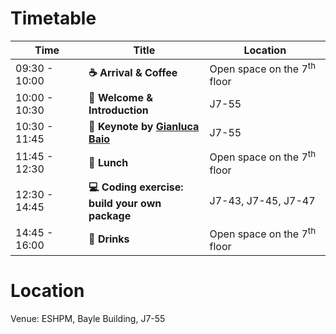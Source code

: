 # Timetable

| Time          | Title      | Location                |
|-----------------|----------------------------|----------------------------|
| 09:30 - 10:00 | **☕️ Arrival & Coffee**  | Open space on the 7^th^ floor           |
| 10:00 - 10:30 | **👋 Welcome & Introduction**      |  J7-55           |
| 10:30 - 11:45 | **🎤 Keynote by [Gianluca Baio](https://www.linkedin.com/in/gianluca-baio-b893879/?originalSubdomain=uk)** |  J7-55           |
| 11:45 - 12:30 | **🥗 Lunch** |  Open space on the 7^th^ floor           |
| 12:30 - 14:45 | **💻 Coding exercise: build your own package** |  J7-43, J7-45, J7-47       |
| 14:45 - 16:00 | **🧊 Drinks** |  Open space on the 7^th^ floor           |

# Location
Venue: ESHPM, Bayle Building, J7-55
